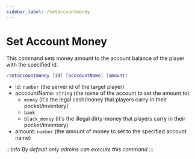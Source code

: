 ```yaml
---
sidebar_label: /setaccountmoney
---
```


# Set Account Money

This command sets money amount to the account balance of the player with the specified id.

```lua
/setaccountmoney [id] [acccountName] [amount]
```

- id: `number` (the server id of the target player)
- acccountName: `string` (the name of the account to set the amount to)
  - `money` (it's the legal cash/money that players carry in their pocket/inventory)
  - `bank`
  - `black_money` (it's the illegal dirty-money that players carry in their pocket/inventory)
- amount: `number` (the amount of money to set to the specified account name)

:::info
_By default only admins can execute this command_
:::
